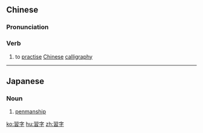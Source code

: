 {{also|习字}}
==Chinese==
{{zh-forms|s=习字}}

===Pronunciation===
{{zh-pron
|m=xízì
|c=zaap6 zi6
|cat=v
}}

===Verb===
{{zh-verb}}

# to [[practise]] [[Chinese]] [[calligraphy]]

----

==Japanese==
{{ja-kanjitab|習|字}}

===Noun===
{{ja-noun|しゅうじ}}

# [[penmanship]]

[[ko:習字]]
[[hu:習字]]
[[zh:習字]]